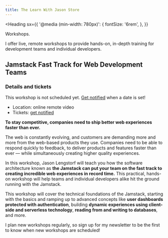 ```yaml
---
title: The Learn With Jason Store
---
```



<Heading
  sx={{
    '@media (min-width: 780px)': {
      fontSize: '6rem',
    },
  }}
>
  Workshops.
</Heading>

I offer live, remote workshops to provide hands-on, in-depth training for development teams and individual developers.

<h2 style={{ marginTop: '0.5rem' }}>
  Jamstack Fast Track for Web Development Teams
</h2>

<Aside>

### Details and tickets

This workshop is not scheduled yet. [Get notified](#workshop-notify) when a date is set!

- Location: online remote video
- Tickets: [get notified](#workshop-notify)

</Aside>

**To stay competitive, companies need to ship better web experiences faster than ever.**

The web is constantly evolving, and customers are demanding more and more from the web-based products they use. Companies need to be able to respond quickly to feedback, to deliver products and features faster than ever — while simultaneously creating higher quality experiences.

In this workshop, Jason Lengstorf will teach you how the software architecture known as **the Jamstack can put your team on the fast track to creating incredible web experiences in record time.** This practical, hands-on workshop will help teams and individual developers alike hit the ground running with the Jamstack.

This workshop will cover the technical foundations of the Jamstack, starting with the basics and ramping up to advanced concepts like **user dashboards protected with authentication**, building **dynamic experiences using client-side and serverless technology**, **reading from and writing to databases**, and more.

<a id="workshop-notify"></a>

<Form heading="Get Notified of New Workshops">

I plan new workshops regularly, so sign up for my newsletter to be the first to know when new workshops are scheduled!

</Form>
